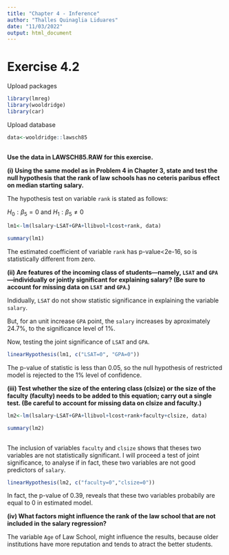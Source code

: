 ---
title: "Chapter 4 - Inference"
author: "Thalles Quinaglia Liduares"
date: "11/03/2022"
output: html_document
---

# Exercise 4.2

Upload packages

```{r, warning=FALSE, message=FALSE}

library(lmreg)
library(wooldridge)
library(car)

```

Upload database

```{r}

data<-wooldridge::lawsch85
  
```

**Use the data in LAWSCH85.RAW for this exercise.**

**(i) Using the same model as in Problem 4 in Chapter 3, state and test the null hypothesis**
**that the rank of law schools has no ceteris paribus effect on median starting salary.**

The hypothesis test on variable `rank` is stated as follows:

$H_0: \beta_5 =0$ and $H_1: \beta_5 \neq 0$

```{r}

lm1<-lm(lsalary~LSAT+GPA+llibvol+lcost+rank, data)

summary(lm1)

```

The estimated coefficient of variable `rank` has p-value<2e-16, so is statistically
different from zero.

**(ii) Are features of the incoming class of students—namely, `LSAT` and `GPA`—individually**
**or jointly significant for explaining salary? (Be sure to account for missing data on `LSAT`**
**and `GPA`.)**

Indidually, `LSAT` do not show statistic significance in explaining the variable `salary`.

But, for an unit increase `GPA` point, the `salary` increases by aproximately 24.7%, to the
significance level of 1%.

Now, testing the joint significance of `LSAT` and `GPA`.

```{r}

linearHypothesis(lm1, c("LSAT=0", "GPA=0"))


```
The p-value of statistic is less than 0.05, so the null hypothesis of restricted model is rejected
to the 1% level of confidence.

**(iii) Test whether the size of the entering class (clsize) or the size of the faculty**
**(faculty) needs to be added to this equation; carry out a single test. (Be careful to**
**account for missing data on clsize and faculty.)**

```{r}

lm2<-lm(lsalary~LSAT+GPA+llibvol+lcost+rank+faculty+clsize, data)

summary(lm2)
  
```

The inclusion of variables `faculty` and `clsize` shows that theses two variables
are not statistically significant. I will proceed a test of joint significance, to analyse
if in fact, these two variables are not good predictors of `salary`.

```{r}
linearHypothesis(lm2, c("faculty=0","clsize=0"))
```

In fact, the p-value of 0.39, reveals that these two variables probabily are equal to
0 in estimated model.

**(iv) What factors might influence the rank of the law school that are not included in**
**the salary regression?**

The variable `Age` of Law School, might influence the results, because older institutions
have more reputation and tends to atract the better students.